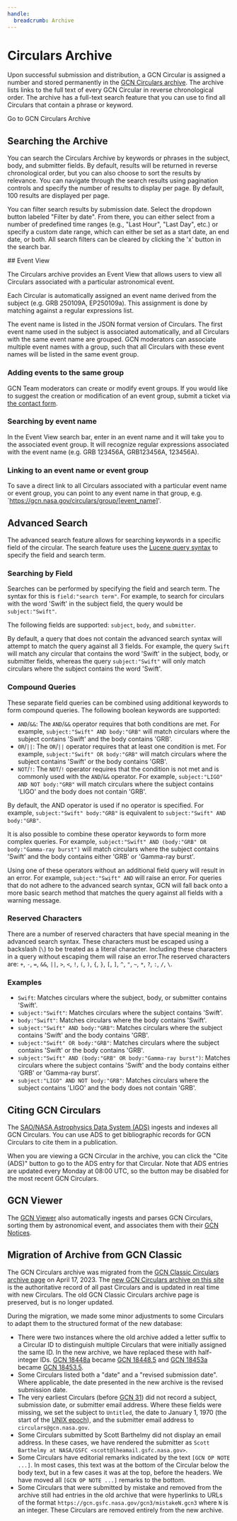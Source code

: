 ```yaml
---
handle:
  breadcrumb: Archive
---
```




# Circulars Archive

Upon successful submission and distribution, a GCN Circular is assigned a number and stored permanently in the [GCN Circulars archive](/circulars). The archive lists links to the full text of every GCN Circular in reverse chronological order. The archive has a full-text search feature that you can use to find all Circulars that contain a phrase or keyword.

<Link to="/circulars" className="usa-button">
  Go to GCN Circulars Archive
</Link>

## Searching the Archive

You can search the Circulars Archive by keywords or phrases in the subject, body, and submitter fields. By default, results will be returned in reverse chronological order, but you can also choose to sort the results by relevance. You can navigate through the search results using pagination controls and specify the number of results to display per page. By default, 100 results are displayed per page.

You can filter search results by submission date. Select the dropdown button labeled "Filter by date". From there, you can either select from a number of predefined time ranges (e.g., "Last Hour", "Last Day", etc.) or specify a custom date range, which can either be set as a start date, an end date, or both. All search filters can be cleared by clicking the 'x' button in the search bar.

<WithFeature SYNONYMS>
## Event View

The Circulars archive provides an Event View that allows users to view all Circulars associated with a particular astronomical event.

Each Circular is automatically assigned an event name derived from the subject (e.g. GRB 250109A, EP250109a). This assignment is done by matching against a regular expressions list.

The event name is listed in the JSON format version of Circulars. The first event name used in the subject is associated automatically, and all Circulars with the same event name are grouped. GCN moderators can associate multiple event names with a group, such that all Circulars with these event names will be listed in the same event group.

### Adding events to the same group

GCN Team moderators can create or modify event groups. If you would like to suggest the creation or modification of an event group, submit a ticket via [the contact form](/support).

### Searching by event name

In the Event View search bar, enter in an event name and it will take you to the associated event group. It will recognize regular expressions associated with the event name (e.g. GRB 123456A, GRB123456A, 123456A).

### Linking to an event name or event group

To save a direct link to all Circulars associated with a particular event name or event group, you can point to any event name in that group, e.g. `https://gcn.nasa.gov/circulars/group/[event_name]'.

</WithFeature>

## Advanced Search

The advanced search feature allows for searching keywords in a specific field of the circular. The search feature uses the [Lucene query syntax](https://lucene.apache.org/core/2_9_4/queryparsersyntax.html) to specify the field and search term.

### Searching by Field

Searches can be performed by specifying the field and search term. The syntax for this is `field:"search term"`. For example, to search for circulars with the word 'Swift' in the subject field, the query would be `subject:"Swift"`.

The following fields are supported: `subject`, `body`, and `submitter`.

By default, a query that does not contain the advanced search syntax will attempt to match the query against all 3 fields. For example, the query `Swift` will match any circular that contains the word 'Swift' in the subject, body, or submitter fields, whereas the query `subject:"Swift"` will only match circulars where the subject contains the word 'Swift'.

### Compound Queries

These separate field queries can be combined using additional keywords to form compound queries. The following boolean keywords are supported:

- `AND`/`&&`: The `AND`/`&&` operator requires that both conditions are met. For example, `subject:"Swift" AND body:"GRB"` will match circulars where the subject contains 'Swift' and the body contains 'GRB'.
- `OR`/`||`: The `OR`/`||` operator requires that at least one condition is met. For example, `subject:"Swift" OR body:"GRB"` will match circulars where the subject contains 'Swift' or the body contains 'GRB'.
- `NOT`/`!`: The `NOT`/`!` operator requires that the condition is not met and is commonly used with the `AND`/`&&` operator. For example, `subject:"LIGO" AND NOT body:"GRB"` will match circulars where the subject contains 'LIGO' and the body does not contain 'GRB'.

By default, the AND operator is used if no operator is specified. For example, `subject:"Swift" body:"GRB"` is equivalent to `subject:"Swift" AND body:"GRB"`.

It is also possible to combine these operator keywords to form more complex queries. For example, `subject:"Swift" AND (body:"GRB" OR body:"Gamma-ray burst")` will match circulars where the subject contains 'Swift' and the body contains either 'GRB' or 'Gamma-ray burst'.

Using one of these operators without an additional field query will result in an error. For example, `subject:"Swift" AND` will raise an error. For queries that do not adhere to the advanced search syntax, GCN will fall back onto a more basic search method that matches the query against all fields with a warning message.

### Reserved Characters

There are a number of reserved characters that have special meaning in the advanced search syntax. These characters must be escaped using a backslash (`\`) to be treated as a literal character. Including these characters in a query without escaping them will raise an error.The reserved characters are: `+`, `-`, `=`, `&&`, `||`, `>`, `<`, `!`, `(`, `)`, `{`, `}`, `[`, `]`, `^`, `"`, `~`, `*`, `?`, `:`, `/`, `\`.

### Examples

- `Swift`: Matches circulars where the subject, body, or submitter contains 'Swift'.
- `subject:"Swift"`: Matches circulars where the subject contains 'Swift'.
- `body:"Swift"`: Matches circulars where the body contains 'Swift'.
- `subject:"Swift" AND body:"GRB"`: Matches circulars where the subject contains 'Swift' and the body contains 'GRB'.
- `subject:"Swift" OR body:"GRB"`: Matches circulars where the subject contains 'Swift' or the body contains 'GRB'.
- `subject:"Swift" AND (body:"GRB" OR body:"Gamma-ray burst")`: Matches circulars where the subject contains 'Swift' and the body contains either 'GRB' or 'Gamma-ray burst'.
- `subject:"LIGO" AND NOT body:"GRB"`: Matches circulars where the subject contains 'LIGO' and the body does not contain 'GRB'.

## Citing GCN Circulars

The [SAO/NASA Astrophysics Data System (ADS)](https://ui.adsabs.harvard.edu) ingests and indexes all GCN Circulars. You can use ADS to get bibliographic records for GCN Circulars to cite them in a publication.

When you are viewing a GCN Circular in the archive, you can click the "Cite (ADS)" button to go to the ADS entry for that Circular. Note that ADS entries are updated every Monday at 08:00 UTC, so the button may be disabled for the most recent GCN Circulars.

## GCN Viewer

The [GCN Viewer](https://heasarc.gsfc.nasa.gov/wsgi-scripts/tach/gcn_v2/tach.wsgi/) also automatically ingests and parses GCN Circulars, sorting them by astronomical event, and associates them with their [GCN Notices](/notices).

## Migration of Archive from GCN Classic

The GCN Circulars archive was migrated from the [GCN Classic Circulars archive page](https://gcn.gsfc.nasa.gov/gcn3_archive.html) on April 17, 2023. The [new GCN Circulars archive on this site](/circulars) is the authoritative record of all past Circulars and is updated in real time with new Circulars. The old GCN Classic Circulars archive page is preserved, but is no longer updated.

During the migration, we made some minor adjustments to some Circulars to adapt them to the structured format of the new database:

- There were two instances where the old archive added a letter suffix to a Circular ID to distinguish multiple Circulars that were initially assigned the same ID. In the new archive, we have replaced these with half-integer IDs. [GCN 18448a](https://gcn.gsfc.nasa.gov/gcn3/18448a.gcn3) became [GCN 18448.5](/circulars/18448.5) and [GCN 18453a](https://gcn.gsfc.nasa.gov/gcn3/18453a.gcn3) became [GCN 18453.5](/circulars/18448.5).
- Some Circulars listed both a "date" and a "revised submission date". Where applicable, the date presented in the new archive is the revised submission date.
- The very earliest Circulars (before [GCN 31](/circulars/31)) did not record a subject, submission date, or submitter email address. Where these fields were missing, we set the subject to `Untitled`, the date to January 1, 1970 (the start of the [UNIX epoch](https://developer.mozilla.org/en-US/docs/Glossary/Unix_time)), and the submitter email address to `circulars@gcn.nasa.gov`.
- Some Circulars submitted by Scott Barthelmy did not display an email address. In these cases, we have rendered the submitter as `Scott Barthelmy at NASA/GSFC <scott@lheamail.gsfc.nasa.gov>`.
- Some Circulars have editorial remarks indicated by the text `[GCN OP NOTE ...]`. In most cases, this text was at the bottom of the Circular below the body text, but in a few cases it was at the top, before the headers. We have moved all `[GCN OP NOTE ...]` remarks to the bottom.
- Some Circulars that were submitted by mistake and removed from the archive still had entries in the old archive that were hyperlinks to URLs of the format `https://gcn.gsfc.nasa.gov/gcn3/mistakeN.gcn3` where `N` is an integer. These Circulars are removed entirely from the new archive.
